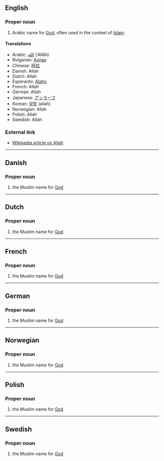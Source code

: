 ==English==

===Proper noun===

# Arabic name for [[God]], often used in the context of [[Islam]].

====Translations====

*Arabic: [[الله]] (ʾAllāh)
*Bulgarian: [[Аллах]]
*Chinese: [[阿拉]]
*Danish: Allah
*Dutch: Allah
*Esperanto: [[Alaho]]
*French: Allah
*German: Allah
*Japanese: [[アッラーフ]]
*Korean: [[알랗]] (allah)
*Norwegian: Allah
*Polish: Allah
*Swedish: Allah

===External link===

*[[en:Allah|Wikipedia article on Allah]]

----

==Danish==

===Proper noun===

# the Muslim name for [[God]]

----

==Dutch==

===Proper noun===

# the Muslim name for [[God]]

----

==French==

===Proper noun===

# the Muslim name for [[God]]

----

==German==

===Proper noun===

# the Muslim name for [[God]]

----

==Norwegian==

===Proper noun===

# the Muslim name for [[God]]

----

==Polish==

===Proper noun===

# the Muslim name for [[God]]

----

==Swedish==

===Proper noun===

# the Muslim name for [[God]]